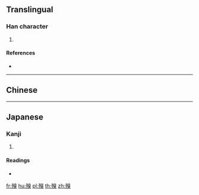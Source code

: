 ==Translingual==

===Han character===
{{Han char|rn=78|rad=歹|as=10|sn=14|four=16234|canj=MNHUK|ids=⿰歹臭}}

# {{defn|Han|sort=歹10}}

====References====
* {{Han ref|kx=0582.300|dkj=16541|dj=0975.270|hdz=21392.060|uh=6BA0|ud=27552|bh=E268|bd=57960}}

----

==Chinese==
{{zh-see|臭|v}}

----

==Japanese==

===Kanji===
{{ja-kanji|grade=|rs=歹10}}

# {{defn|lang=ja|sort=歹10}}

====Readings====
* {{ja-readings|on=[[しゅう]] (shū), [[しゅ]] (shu), [[きゅう]] (kyū), [[く]] (ku)|kun=[[におい]] (nioi)}}

[[fr:殠]]
[[hu:殠]]
[[pl:殠]]
[[th:殠]]
[[zh:殠]]